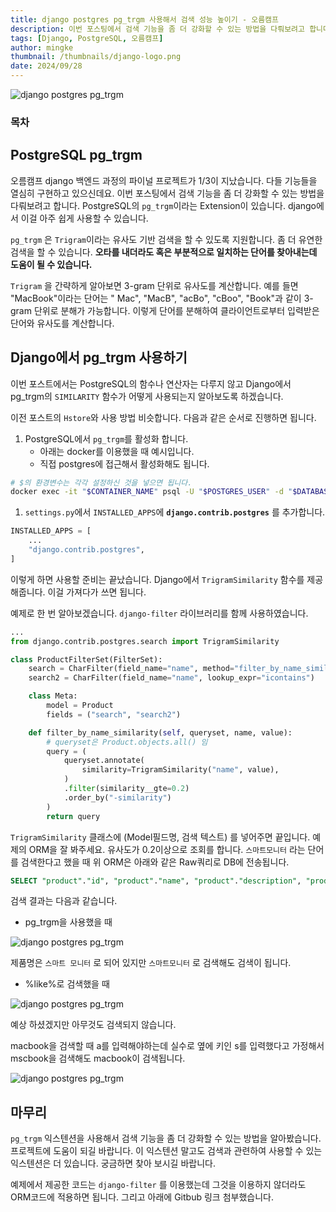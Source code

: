 ```yaml
---
title: django postgres pg_trgm 사용해서 검색 성능 높이기 - 오름캠프
description: 이번 포스팅에서 검색 기능을 좀 더 강화할 수 있는 방법을 다뤄보려고 합니다. PostgreSQL의 pg_trgm이라는 Extension이 있습니다. django에서 이걸 아주 쉽게 사용할 수 있습니다.
tags: [Django, PostgreSQL, 오름캠프]
author: mingke
thumbnail: /thumbnails/django-logo.png
date: 2024/09/28
---
```


<Image src="/thumbnails/django-logo.png" alt="django postgres pg_trgm" />

### 목차

## PostgreSQL pg_trgm

오름캠프 django 백엔드 과정의 파이널 프로젝트가 1/3이 지났습니다. 다들 기능들을 열심히 구현하고 있으신데요. 이번 포스팅에서 검색 기능을 좀 더 강화할 수 있는 방법을 다뤄보려고 합니다. PostgreSQL의 `pg_trgm`이라는 Extension이 있습니다. django에서 이걸 아주 쉽게 사용할 수 있습니다.

`pg_trgm` 은 `Trigram`이라는 유사도 기반 검색을 할 수 있도록 지원합니다. 좀 더 유연한 검색을 할 수 있습니다. **오타를 내더라도 혹은 부분적으로 일치하는 단어를 찾아내는데 도움이 될 수 있습니다.**

`Trigram` 을 간략하게 알아보면 3-gram 단위로 유사도를 계산합니다. 예를 들면 "MacBook"이라는 단어는 " Mac", "MacB", "acBo", "cBoo", "Book"과 같이 3-gram 단위로 분해가 가능합니다. 이렇게 단어를 분해하여 클라이언트로부터 입력받은 단어와 유사도를 계산합니다.

## Django에서 pg_trgm 사용하기

이번 포스트에서는 PostgreSQL의 함수나 연산자는 다루지 않고 Django에서 pg_trgm의 `SIMILARITY` 함수가 어떻게 사용되는지 알아보도록 하겠습니다.

이전 포스트의 `Hstore`와 사용 방법 비슷합니다. 다음과 같은 순서로 진행하면 됩니다.

1. PostgreSQL에서 `pg_trgm`를 활성화 합니다.
   - 아래는 docker를 이용했을 때 예시입니다.
   - 직접 postgres에 접근해서 활성화해도 됩니다.

```bash
# $의 환경변수는 각각 설정하신 것을 넣으면 됩니다.
docker exec -it "$CONTAINER_NAME" psql -U "$POSTGRES_USER" -d "$DATABASE_NAME" -c "CREATE EXTENSION IF NOT EXISTS pg_trgm;"
```

1. `settings.py`에서 `INSTALLED_APPS`에 **`django.contrib.postgres`** 를 추가합니다.

```python
INSTALLED_APPS = [
    ...
    "django.contrib.postgres",
]
```

이렇게 하면 사용할 준비는 끝났습니다. Django에서 `TrigramSimilarity` 함수를 제공해줍니다. 이걸 가져다가 쓰면 됩니다.

예제로 한 번 알아보겠습니다. `django-filter` 라이브러리를 함께 사용하였습니다.

```python
...
from django.contrib.postgres.search import TrigramSimilarity

class ProductFilterSet(FilterSet):
    search = CharFilter(field_name="name", method="filter_by_name_similarity")
    search2 = CharFilter(field_name="name", lookup_expr="icontains")

    class Meta:
        model = Product
        fields = ("search", "search2")

    def filter_by_name_similarity(self, queryset, name, value):
        # queryset은 Product.objects.all() 임
        query = (
            queryset.annotate(
                similarity=TrigramSimilarity("name", value),
            )
            .filter(similarity__gte=0.2)
            .order_by("-similarity")
        )
        return query

```

`TrigramSimilarity` 클래스에 (Model필드명, 검색 텍스트) 를 넣어주면 끝입니다. 예제의 ORM을 잘 봐주세요. 유사도가 0.2이상으로 조회를 합니다. `스마트모니터` 라는 단어를 검색한다고 했을 때 위 ORM은 아래와 같은 Raw쿼리로 DB에 전송됩니다.

```sql
SELECT "product"."id", "product"."name", "product"."description", "product"."price", "product"."stock", "product"."attributes", SIMILARITY("product"."name", 스마트모니터) AS "similarity" FROM "product" WHERE SIMILARITY("product"."name", 스마트모니터) >= 0.2 ORDER BY 7 DESC
```

검색 결과는 다음과 같습니다.

- pg_trgm을 사용했을 때

<Image
  src="/django-postgres-trgm/01.png"
  alt="django postgres pg_trgm"
  fullWidth={false}
  caption="유사도 기반 검색 결과"
/>

제품명은 `스마트 모니터` 로 되어 있지만 `스마트모니터` 로 검색해도 검색이 됩니다.

- %like%로 검색했을 때

<Image
  src="/django-postgres-trgm/02.png"
  alt="django postgres pg_trgm"
  fullWidth={false}
  caption="%like% 검색 결과"
/>

예상 하셨겠지만 아무것도 검색되지 않습니다.

macbook을 검색할 때 a를 입력해야하는데 실수로 옆에 키인 s를 입력했다고 가정해서 mscbook을 검색해도 macbook이 검색됩니다.

<Image
  src="/django-postgres-trgm/03.png"
  alt="django postgres pg_trgm"
  fullWidth={false}
  caption="mcsbook으로 오타냈을 때 검색 결과"
/>

## 마무리

`pg_trgm` 익스텐션을 사용해서 검색 기능을 좀 더 강화할 수 있는 방법을 알아봤습니다. 프로젝트에 도움이 되길 바랍니다. 이 익스텐션 말고도 검색과 관련하여 사용할 수 있는 익스텐션은 더 있습니다. 궁금하면 찾아 보시길 바랍니다.

예제에서 제공한 코드는 `django-filter` 를 이용했는데 그것을 이용하지 않더라도 ORM코드에 적용하면 됩니다. 그리고 아래에 Gitbub 링크 첨부했습니다.

<Link url="https://docs.djangoproject.com/en/5.1/ref/contrib/postgres/search/#trigram-similarity" />
<Link url="https://www.postgresql.org/docs/current/pgtrgm.html#PGTRGM-FUNCS-OPS" />

<Link url="https://github.com/Jungminchae/django-pytest-practice" />

<Link url="https://chaechae.life/blog/django-generatedfield" />
